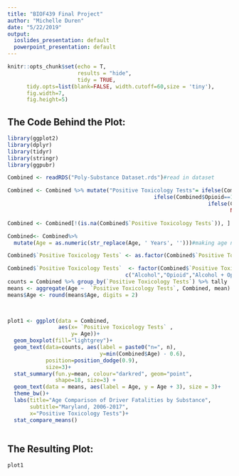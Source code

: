 ```yaml
---
title: "BIOF439 Final Project"
author: "Michelle Duren"
date: "5/22/2019"
output:
  ioslides_presentation: default
  powerpoint_presentation: default
---
```


```r
knitr::opts_chunk$set(echo = T,
                      results = "hide",
                      tidy = TRUE,
      tidy.opts=list(blank=FALSE, width.cutoff=60,size = 'tiny'),
      fig.width=7, 
      fig.height=5)
```


## The Code Behind the Plot:
```r
library(ggplot2) 
library(dplyr)
library(tidyr)
library(stringr)
library(ggpubr)
```


```r
Combined <- readRDS("Poly-Substance Dataset.rds")#read in dataset 

Combined <- Combined %>% mutate("Positive Toxicology Tests"= ifelse(Combined$Opioid==0&Combined$Alcohol==1, "Alcohol",
                                              ifelse(Combined$Opioid==1&Combined$Alcohol==0, "Opioid",
                                                               ifelse(Combined$Opioid==1&Combined$Alcohol==1, "Alcohol + Opioid",
                                                                      NA)))) 

Combined <- Combined[!(is.na(Combined$`Positive Toxicology Tests`)), ]

Combined<- Combined%>% 
  mutate(Age = as.numeric(str_replace(Age, ' Years', '')))#making age numeric

Combined$`Positive Toxicology Tests` <- as.factor(Combined$`Positive Toxicology Tests` ) 

Combined$`Positive Toxicology Tests`  <- factor(Combined$`Positive Toxicology Tests` , levels = 
                                     c("Alcohol","Opioid","Alcohol + Opioid"))
counts = Combined %>% group_by(`Positive Toxicology Tests`) %>% tally
means <- aggregate(Age ~  `Positive Toxicology Tests`, Combined, mean) 
means$Age <- round(means$Age, digits = 2)

             
```

```r

plot1 <- ggplot(data = Combined, 
                aes(x= `Positive Toxicology Tests` ,
                    y= Age))+
  geom_boxplot(fill="lightgrey")+
  geom_text(data=counts, aes(label = paste0("n=", n), 
                             y=min(Combined$Age) - 0.6), 
            position=position_dodge(0.9), 
            size=3)+
  stat_summary(fun.y=mean, colour="darkred", geom="point", 
               shape=18, size=3) + 
  geom_text(data = means, aes(label = Age, y = Age + 3), size = 3)+
  theme_bw()+
  labs(title="Age Comparison of Driver Fatalities by Substance",
       subtitle="Maryland, 2006-2017",
       x="Positive Toxicology Tests")+ 
  stat_compare_means()
             
```

## The Resulting Plot:

```r
plot1
```

